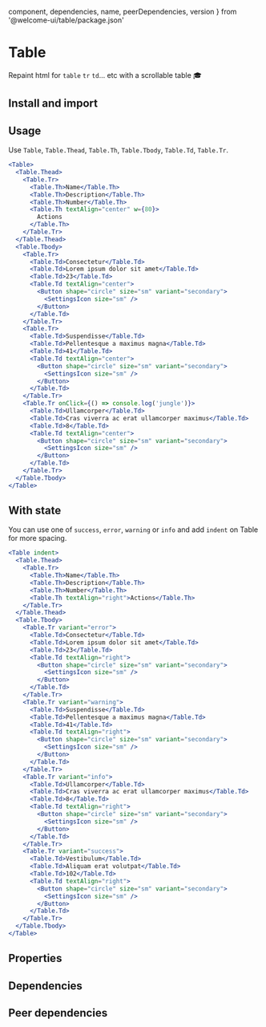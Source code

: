 
  component,
  dependencies,
  name,
  peerDependencies,
  version
} from '@welcome-ui/table/package.json'

# Table

<tagversion version={version} name={name} component={component} />

Repaint html for `table` `tr` `td`... etc with a scrollable table 🎓

## Install and import

<usage component={component} name={name} peerDependencies={peerDependencies} />

## Usage

Use `Table`, `Table.Thead`, `Table.Th`, `Table.Tbody`, `Table.Td`, `Table.Tr`.

```jsx
<Table>
  <Table.Thead>
    <Table.Tr>
      <Table.Th>Name</Table.Th>
      <Table.Th>Description</Table.Th>
      <Table.Th>Number</Table.Th>
      <Table.Th textAlign="center" w={80}>
        Actions
      </Table.Th>
    </Table.Tr>
  </Table.Thead>
  <Table.Tbody>
    <Table.Tr>
      <Table.Td>Consectetur</Table.Td>
      <Table.Td>Lorem ipsum dolor sit amet</Table.Td>
      <Table.Td>23</Table.Td>
      <Table.Td textAlign="center">
        <Button shape="circle" size="sm" variant="secondary">
          <SettingsIcon size="sm" />
        </Button>
      </Table.Td>
    </Table.Tr>
    <Table.Tr>
      <Table.Td>Suspendisse</Table.Td>
      <Table.Td>Pellentesque a maximus magna</Table.Td>
      <Table.Td>41</Table.Td>
      <Table.Td textAlign="center">
        <Button shape="circle" size="sm" variant="secondary">
          <SettingsIcon size="sm" />
        </Button>
      </Table.Td>
    </Table.Tr>
    <Table.Tr onClick={() => console.log('jungle')}>
      <Table.Td>Ullamcorper</Table.Td>
      <Table.Td>Cras viverra ac erat ullamcorper maximus</Table.Td>
      <Table.Td>8</Table.Td>
      <Table.Td textAlign="center">
        <Button shape="circle" size="sm" variant="secondary">
          <SettingsIcon size="sm" />
        </Button>
      </Table.Td>
    </Table.Tr>
  </Table.Tbody>
</Table>
```

## With state

You can use one of `success`, `error`, `warning` or `info` and add `indent` on Table for more spacing.

```jsx
<Table indent>
  <Table.Thead>
    <Table.Tr>
      <Table.Th>Name</Table.Th>
      <Table.Th>Description</Table.Th>
      <Table.Th>Number</Table.Th>
      <Table.Th textAlign="right">Actions</Table.Th>
    </Table.Tr>
  </Table.Thead>
  <Table.Tbody>
    <Table.Tr variant="error">
      <Table.Td>Consectetur</Table.Td>
      <Table.Td>Lorem ipsum dolor sit amet</Table.Td>
      <Table.Td>23</Table.Td>
      <Table.Td textAlign="right">
        <Button shape="circle" size="sm" variant="secondary">
          <SettingsIcon size="sm" />
        </Button>
      </Table.Td>
    </Table.Tr>
    <Table.Tr variant="warning">
      <Table.Td>Suspendisse</Table.Td>
      <Table.Td>Pellentesque a maximus magna</Table.Td>
      <Table.Td>41</Table.Td>
      <Table.Td textAlign="right">
        <Button shape="circle" size="sm" variant="secondary">
          <SettingsIcon size="sm" />
        </Button>
      </Table.Td>
    </Table.Tr>
    <Table.Tr variant="info">
      <Table.Td>Ullamcorper</Table.Td>
      <Table.Td>Cras viverra ac erat ullamcorper maximus</Table.Td>
      <Table.Td>8</Table.Td>
      <Table.Td textAlign="right">
        <Button shape="circle" size="sm" variant="secondary">
          <SettingsIcon size="sm" />
        </Button>
      </Table.Td>
    </Table.Tr>
    <Table.Tr variant="success">
      <Table.Td>Vestibulum</Table.Td>
      <Table.Td>Aliquam erat volutpat</Table.Td>
      <Table.Td>102</Table.Td>
      <Table.Td textAlign="right">
        <Button shape="circle" size="sm" variant="secondary">
          <SettingsIcon size="sm" />
        </Button>
      </Table.Td>
    </Table.Tr>
  </Table.Tbody>
</Table>
```

## Properties

<props propTypes={props.propTypes.Table} />

## Dependencies

<dependencies dependencies={dependencies} />

## Peer dependencies

<dependencies dependencies={peerDependencies} />
